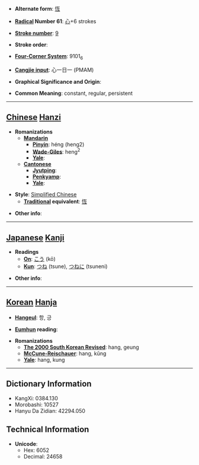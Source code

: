 * '''Alternate form''': [[恆]]

* '''[[Wiktionary:Chinese radical index| Radical]] Number 61''': [[Wiktionary:Chinese radical index 心|心]]+6 strokes

* '''[[Wiktionary:Chinese total strokes index|Stroke number]]''': [[Wiktionary:Chinese total strokes index 9|9]]

* '''Stroke order''': 

* '''[[Wiktionary:Chinese four corner index|Four-Corner System]]''': 9101<sub>6</sub>

* '''[[Wiktionary:Chinese Cangjie index|Cangjie input]]''': 心一日一 (PMAM)

* '''Graphical Significance and Origin''': 

* '''Common Meaning''': constant, regular, persistent

----

== [[Chinese]] [[Hanzi]] ==

* '''Romanizations'''
** '''[[Mandarin]]'''
*** '''[[Pinyin]]''': héng (heng2)
*** '''[[Wade-Giles]]''': heng<sup>2</sup>
*** '''[[Yale]]''': 
** '''[[Cantonese]]'''
*** '''[[Jyutping]]''':
*** '''[[Penkyamp]]''': 
*** '''[[Yale]]''': 

* '''Style''': [[Simplified Chinese]] 
** '''[[Traditional Chinese|Traditional]] equivalent''': [[恆]]

* '''Other info''': 

----

== [[Japanese]] [[Kanji]] ==

* '''Readings'''
** '''[[On]]''': [[こう]] (kō)
** '''[[Kun]]''': [[つね]] (tsune), [[つねに]] (tsuneni)

* '''Other info''':  

----

== [[Korean]] [[Hanja]] ==

* '''[[Hangeul]]''': 항, 긍

* '''[[Eumhun]] reading''': 

* '''Romanizations'''
** '''[[The 2000 South Korean Revised Romanization|The 2000 South Korean Revised]]''': hang, geung
** '''[[McCune-Reischauer]]''': hang, kŭng
** '''[[Yale]]''': hang, kung

----

== Dictionary Information ==

* KangXi: 0384.130
* Morobashi: 10527
* Hanyu Da Zidian: 42294.050

== Technical Information ==

* '''Unicode''':
** Hex: 6052
** Decimal: 24658